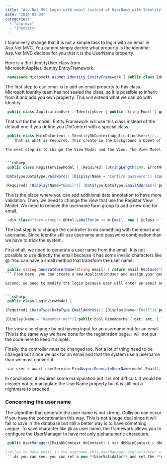 ```yaml
---
title: "Asp.Net MVC Login with email instead of UserName with Identity"
date: "2014-03-04"
categories: 
  - "asp-mvc"
  - "identity"
---
```


I found very strange that it is not a simple task to login with an email in Asp.Net MVC. You cannot simply decide what property is the identifier. Asp.Net MVC decides for you that it is the UserName property.

Here is a the IdentityUser class from Microsoft.AspNet.Identity.EntityFramework.


```csharp
 namespace Microsoft.AspNet.Identity.EntityFramework { public class IdentityUser : IUser { public virtual string Id { get; set; } public virtual string UserName { get; set; } public virtual string PasswordHash { get; set; } public virtual string SecurityStamp { get; set; } public virtual ICollection<IdentityUserRole> Roles { get; private set; } public virtual ICollection<IdentityUserClaim> Claims { get; private set; } public virtual ICollection<IdentityUserLogin> Logins { get; private set; } public IdentityUser() { this.Id = Guid.NewGuid().ToString(); this.Claims = (ICollection<IdentityUserClaim>) new List<IdentityUserClaim>(); this.Roles = (ICollection<IdentityUserRole>) new List<IdentityUserRole>(); this.Logins = (ICollection<IdentityUserLogin>) new List<IdentityUserLogin>(); } public IdentityUser(string userName): this() { this.UserName = userName; } } } 
```

The first step to use email is to add an email property to this class. Microsoft Identity team has not sealed the class, so it is possible to inherit from it and add you own property. This will extend what we can do with Identity.


```csharp
 public class ApplicationUser : IdentityUser { public string Email { get; set; } } 
```

That's it for the model. Entity Framework will use this class instead of the default one if you define you DbContext with a special class.


```csharp
 public class MainDbContext : IdentityDbContext<ApplicationUser>{//...} 
``` That is what is required. This create in the background a DbSet of your class that inherit from IdentityUser. I have called mine ApplicationUser, but you can use whatever you prefer. **IdentityDbContext** override the OnModelCreating. This is important that if you inherit from it that you call the base class to still have all the configuration provided by the **IdentityDbContext**. To be more detailed, the OnModelCreating associate the custom class to AspNetUsers table. It does plenty of others thing, but from what it concerns us right now, this is it. From here, if you instruct Entity Framework to build your database, you should see in the database your field in Identity table. ![](images/AspNetUserEmailProperty.png)

The next step is to change the View Model and the View. The View Model for the registration use an UserName property. We can remove this and add one for Email.


```csharp
 public class RegisterViewModel { [Required] [StringLength(100, ErrorMessage = "The {0} must be at least {2} characters long.", MinimumLength = 6)] [DataType(DataType.Password)] [Display(Name = "Password")] public string Password { get; set; }

[DataType(DataType.Password)] [Display(Name = "Confirm password")] [Compare("Password", ErrorMessage = "The password and confirmation password do not match.")] public string ConfirmPassword { get; set; }

[Required] [Display(Name="Email")] [DataType(DataType.EmailAddress)] public string Email { get; set; } } 
```

This is the place where you can add additional data annotation to have more validation. Then, we need to change the view that use the Register View Model. We need to remove the username form group to add a new one for email.


```csharp
 <div class="form-group"> @Html.LabelFor(m => m.Email, new { @class = "col-md-2 control-label" }) <div class="col-md-10"> @Html.TextBoxFor(m => m.Email, new { @class = "form-control" }) </div> </div> 
```

The last step is to change the controller to do something with the email and username. Since Identity still use username and password combination than we have to trick the system.

First of all, we need to generate a user name from the email. It is not possible to use directly the email because it has some invalid characters like @. You can have a small method that transform the user name. 
```csharp
 public string GenerateUserName(string email) { return email.Replace("@", "").Replace(".", "").Replace("-", ""); } 
``` From here, you can create a new ApplicationUser and assign your generated user name into the property. The next code remains the same by calling the UserManager.

Second, we need to modify the login because user will enter an email and you need to transform it to user name. The login ViewModel needs to be changed.


```csharp
 public class LoginViewModel {

[Required] [DataType(DataType.EmailAddress)] [Display(Name="Email")] public string Email { get; set; } [Required] [DataType(DataType.Password)] [Display(Name = "Password")] public string Password { get; set; }

[Display(Name = "Remember me?")] public bool RememberMe { get; set; } } 
```

The view also change by not having input for an username but for an email. This is the same way we have done for the registration page. I will not put the code here to keep it simple.

Finally, the controller must be changed too. Not a lot of thing need to be changed but since we ask for an email and that the system use a username than we must convert it. 
```csharp
 var user = await userService.FindAsync(GenerateUserName(model.Email), model.Password); 
```

In conclusion, it requires some manipulation but it is not difficult. It would be cleaner not to manipulate the UserName property but it is still not a nightmare to proceed.

### Concerning the user name

The algorithm that generate the user name is not strong. Collision can occur if you have the concatenation this way. This is not a huge deal since it will fail to save in the database but still a better way is to have something unique. To save character like @ as user name, the framework allows you to configure the UserManager to have not only alphanumeric characters.


```csharp
 public UserManager(IMainDbContext dbContext) { var dbMainContext = dbContext.GetDbContext(); this.userManager = new UserManager<ApplicationUser>(new UserStore<ApplicationUser>(dbMainContext));

//Allow to have email in the username this.userManager.UserValidator = new UserValidator<ApplicationUser>(this.userManager) { AllowOnlyAlphanumericUserNames = false }; } 
``` As you can see, you can set a new **UserValidator** and set the **AllowOnlyAlphanumericUserNames** to false. This is way better!
